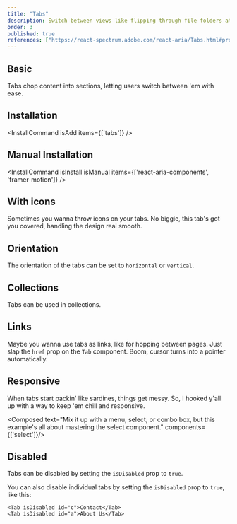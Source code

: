 ```yaml
---
title: "Tabs"
description: Switch between views like flipping through file folders at a desk, organizing content without clutter.
order: 3
published: true
references: ["https://react-spectrum.adobe.com/react-aria/Tabs.html#props", "https://www.framer.com/motion/layout-animations/"]
---
```



## Basic
Tabs chop content into sections, letting users switch between 'em with ease.
<How isCenter={false} toUse="navigation/tabs-demo" />

## Installation
<InstallCommand isAdd items={['tabs']} />

## Manual Installation

<InstallCommand isInstall isManual items={['react-aria-components', 'framer-motion']} />

<SourceCode toShow='tabs' />

## With icons
Sometimes you wanna throw icons on your tabs. No biggie, this tab's got you covered, handling the design real smooth.
<How isCenter={false} toUse="navigation/tabs-icons-demo" />

## Orientation
The orientation of the tabs can be set to `horizontal` or `vertical`.

[//]: # (<How isCenter={false} toUse="navigation/tabs-orientation-demo" />)

## Collections
Tabs can be used in collections.
<How isCenter={false} toUse="navigation/tabs-collections-demo" />

## Links
Maybe you wanna use tabs as links, like for hopping between pages. Just slap the `href` prop on the `Tab` component. Boom, cursor turns into a pointer automatically.
<How isCenter={false} toUse="navigation/tabs-link-demo" />

## Responsive
When tabs start packin' like sardines, things get messy. So, I hooked y'all up with a way to keep 'em chill and responsive.


<Composed text="Mix it up with a menu, select, or combo box, but this example's all about mastering the select component." components={['select']}/>

<How isCenter={false} toUse="navigation/tabs-responsive-demo" />

## Disabled
Tabs can be disabled by setting the `isDisabled` prop to `true`.
<How isCenter={false} toUse="navigation/tabs-disabled-demo" />

You can also disable individual tabs by setting the `isDisabled` prop to `true`, like this:
```tsx
<Tab isDisabled id="c">Contact</Tab>
<Tab isDisabled id="a">About Us</Tab>
```
